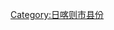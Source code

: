 {{Catnav|頁面分類|...|中国县份|中国各省县份|西藏县份|日喀则地区县份}}
{{Catnav|頁面分類|...|中国各省行政区划|西藏行政区划|西藏地市|日喀则地区|日喀则地区县份}}
{{catmore|岗巴县|西藏自治区岗巴县}}

[[Category:日喀则市县份|Category:日喀则市县份]]